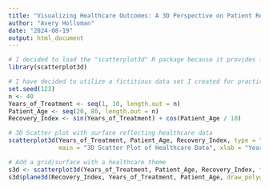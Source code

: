 ---
title: "Visualizing Healthcare Outcomes: A 3D Perspective on Patient Recovery"
author: "Avery Holloman"
date: "2024-08-19"
output: html_document
---

```{r}
# I decided to load the "scatterplot3d" R package because it provides functionality to create amazing 3D scatter plots. It has the ability to show visualizational relationships between three continuous variables in a three-dimensional space.
library(scatterplot3d)

# I have decided to utilize a fictitious data set I created for practice purposes in a healthcare setting
set.seed(123)
n <- 40
Years_of_Treatment <- seq(1, 10, length.out = n)
Patient_Age <- seq(20, 80, length.out = n)
Recovery_Index <- sin(Years_of_Treatment) + cos(Patient_Age / 10)

# 3D Scatter plot with surface reflecting healthcare data
scatterplot3d(Years_of_Treatment, Patient_Age, Recovery_Index, type = "h", color = "purple", pch = 16, grid = TRUE, 
              main = "3D Scatter Plot of Healthcare Data", xlab = "Years of Treatment", ylab = "Patient Age", zlab = "Recovery Index")

# Add a grid/surface with a healthcare theme
s3d <- scatterplot3d(Years_of_Treatment, Patient_Age, Recovery_Index, type = "n", grid = FALSE)
s3d$plane3d(Recovery_Index, Years_of_Treatment, Patient_Age, draw_polygon = TRUE, lty = 1, lwd = 2, col = "red")

```
